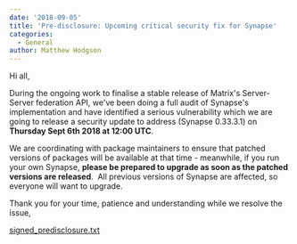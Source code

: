 ```yaml
---
date: '2018-09-05'
title: 'Pre-disclosure: Upcoming critical security fix for Synapse'
categories:
  - General
author: Matthew Hodgson
---
```


Hi all,


During the ongoing work to finalise a stable release of Matrix's Server-Server federation API, we've been doing a full audit of Synapse's implementation and have identified a serious vulnerability which we are going to release a security update to address (Synapse 0.33.3.1) on 
<b>Thursday Sept 6th 2018 at 12:00 UTC</b>.


We are coordinating with package maintainers to ensure that patched versions of packages will be available at that time - meanwhile, if you run your own Synapse, <strong>please be prepared to upgrade as soon as the patched versions are released</strong>.  All previous versions of Synapse are affected, so everyone will want to upgrade.


Thank you for your time, patience and understanding while we resolve the issue,


<a href="/blog/wp-content/uploads/2018/09/signed_disclosure.txt">signed_predisclosure.txt</a>
